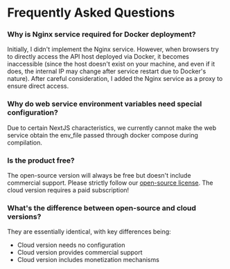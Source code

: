 # Frequently Asked Questions

### Why is Nginx service required for Docker deployment?

Initially, I didn't implement the Nginx service. However, when browsers try to directly access the API host deployed via Docker, it becomes inaccessible (since the host doesn't exist on your machine, and even if it does, the internal IP may change after service restart due to Docker's nature). After careful consideration, I added the Nginx service as a proxy to ensure direct access.

### Why do web service environment variables need special configuration?

Due to certain NextJS characteristics, we currently cannot make the web service obtain the env_file passed through docker compose during compilation.

### Is the product free?

The open-source version will always be free but doesn't include commercial support. Please strictly follow our [open-source license](https://github.com/Qingyon-AI/Revornix/blob/develop/LICENSE). The cloud version requires a paid subscription!

### What's the difference between open-source and cloud versions?

They are essentially identical, with key differences being:

- Cloud version needs no configuration
- Cloud version provides commercial support
- Cloud version includes monetization mechanisms